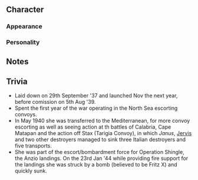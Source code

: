 ==Character==
===Appearance===
===Personality===
==Notes==
==Trivia==
*Laid down on 29th September '37 and launched Nov the next year, before comission on 5th Aug '39.
*Spent the first year of the war operating in the North Sea escorting convoys.
*In May 1940 she was transferred to the Mediterranean, for more convoy escorting as well as seeing action at th battles of Calabria, Cape Matapan and the action off Stax (Tarigia Convoy), in which ''Janus'', [[Jervis]] and two other destroyers managed to sink three Italian destroyers and five transports.
*She was part of the escort/bombardment force for Operation Shingle, the Anzio landings. On the 23rd Jan '44 while providing fire support for the landings she was struck by a bomb (believed to be Fritz X) and quickly sunk.